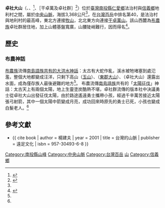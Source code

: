 {{Infobox mountain
| 名稱 =卓社大山
| native_name = [[布農語|布農語]]：{{lang|bnn|Ludun taki tudu，Qinukazan，Minuqazan}}<ref name=apc />，{{lang|bnn|Kanopan}}（干卓萬及卓社群）<ref name=kano_1941/>
| 照片 =Shuishalian, Taiwan.jpg
| 照片說明 = 由[[日月潭|日月潭]]旁的[[槌仔寮山|槌仔寮山]]朝東南東方向所見的群山，最中上方的山峰為卓社大山。
| 海拔 = {{convert|3,368|m|ft|0}}
| elevation_ref = <ref name="上河">{{cite map|cartography=上河文化|title=干卓萬群峰縱走|scale=1:25,000|series=高山百岳地形圖|date=2020年5月|publisher=上河文化|isbn=978-986-7342-78-2}}</ref>
| listing = [[台灣百岳|台灣百岳]]
| 位置 = {{TWN}}[[南投縣|南投縣]][[仁愛鄉|仁愛鄉]]
| 山脈 =[[中央山脈|中央山脈]]
| prominence_m = 868
| prominence_ref = <ref>{{cite map|title=Zhuoshe Dashan|url=https://peakvisor.com/peak/zhuoshe-dashan.html|work=PeakVisor|publisher=Routes Software SRL|accessdate=2022-05-23|archive-date=2022-05-23|archive-url=https://web.archive.org/web/20220523000656/https://peakvisor.com/peak/zhuoshe-dashan.html}}</ref>
| coordinates = {{coord|23|50|04|N|121|06|57|E|type:mountain_region:TW|display=inline,title}}
| coordinates_ref = <ref name="nlsc">{{cite map|publisher=[[國土測繪中心|國土測繪中心]]|title=卓社大山|url=https://maps.nlsc.gov.tw/go/121.115807/23.834576|work=國土測繪圖資服務雲|accessdate=2022-05-23}}</ref>
| 地形圖 = 
| 類別 =
| 年齡 = 
| 最近噴發 =
| 首次登頂 =
| easiest_route = 武界林道→武界新路→卓社山→卓社大山
| pushpin_map = Taiwan
| pushpin_map_caption = 卓社大山在臺灣的位置
}}

'''卓社大山'''（{{lang-bnn|Ludun taki tudu}}、{{lang|bnn|Qinukazan}}、{{lang|bnn|Minuqazan}}<ref name=apc>{{cite journal | author = 海樹兒‧犮剌拉菲 | title = 布農族的Asang daingaz（祖聚居地）：談布農族地名的取名方式與部落的地名源 | journal = 原住民族文獻 | publisher = [[原住民族委員會|原住民族委員會]] | volume = 27 | year = 2016 | issn = 2306-4870 | url = https://ihc.cip.gov.tw/EJournal/EJournalCat/315 | access-date = 2021-12-08 | archive-date = 2021-12-08 | archive-url = https://web.archive.org/web/20211208065018/https://ihc.cip.gov.tw/EJournal/EJournalCat/315 }}</ref>、{{lang|bnn|Kanopan}}［干卓萬及卓社群］<ref name="kano_1941">{{cite book |author1=-{鹿野忠雄}- |author1-link=鹿野忠雄 |translator=楊南郡 |translator-link=楊南郡 |script-title=ja:山と雲と蕃人と |trans-title=山、雲與蕃人 |date=2000年2月 |orig-year=原書1941年8月中央公論社 |publisher=玉山社 |location=台北 |isbn=957-8246-33-1 |pages=255-257 |edition=漢譯初版 |ref=kano_1941 |chapter=卓社大山之行}}</ref>）位於[[臺灣|臺灣]][[南投縣|南投縣]][[仁愛鄉|仁愛鄉]]法治村與[[信義鄉_(台灣)|信義鄉]]地利村之間，屬於[[中央山脈|中央山脈]]，海拔3,368公尺<ref name="上河"/>，在[[台灣百岳|台灣百岳]]中排名第40，是法治村與地利村的最高峰，東北方連接[[牧山|牧山]]，北北東方向連接[[干卓萬山|干卓萬山]]。該山西麓為[[布農族|布農族]]卓社群居住地，加上山體基盤寬廣，山腰陡峭難行，因而得名<ref>{{cite book | author = 連鋒宗 | year = 2007 | chapter = 卓社大山 | title = 臺灣百岳全集：中央山脈北段 | publisher = 上河文化 | isbn = 978-986-7342-23-2 | chapter-url = https://www.sunriver.com.tw/blog/卓社大山/ | access-date = 2022-05-23 | archive-date = 2021-05-13 | archive-url = https://web.archive.org/web/20210513113912/https://www.sunriver.com.tw/blog/%E5%8D%93%E7%A4%BE%E5%A4%A7%E5%B1%B1/ }}</ref>。

==歷史==
===布農神話===
[[布農族|布農族]]流傳[[大洪水#南島民族傳說|南島語族共有的大洪水神話]]：太古有大蛇作亂，溪水被牠堵塞到處氾濫，整個大地都變成汪洋，只剩下高山{{lang|bnn|Usaviah}}（[[玉山|玉山]]）、{{lang|bnn|Kakais}}（[[東郡大山|東郡大山]]）、{{lang|bnn|Kanopan}}（卓社大山）還露出水面，成為僅存族人最後避難的地方<ref name="kano_1941"/>{{rp|183,268}}。
布農流傳[[南島語族|南島語族]]共有的「[[布農族征伐太陽傳說|太陽征伐]]」神話：太古天上有兩個太陽，地上生靈塗炭酷熱不堪，卓社群流傳的版本社中決議勇士從卓社大山出發征伐太陽，由於路途遙遠勇士攜帶小孩，經過千辛萬苦接近太陽張弓射箭，其中一個太陽中箭變成月亮，成功回來時原先的勇士已死，小孩也變成白髮老人。<ref name="kano_1941"/>{{rp|257}}

==參考文獻==
{{reflist|refs=}}
{{refbegin}}
* {{ cite book | author = 楊建夫 | year = 2001 | title = 台灣的山脈 | publisher = 遠足文化 | isbn = 957-30493-6-8 }}
{{refend}}
{{Taiwan Top 100 Peaks}}

[[Category:南投縣山峰|Category:南投縣山峰]]
[[Category:中央山脈|Category:中央山脈]]
[[Category:台灣百岳|Category:台灣百岳]]
[[Category:仁愛鄉地理|山]]
[[Category:信義鄉|Category:信義鄉]]
